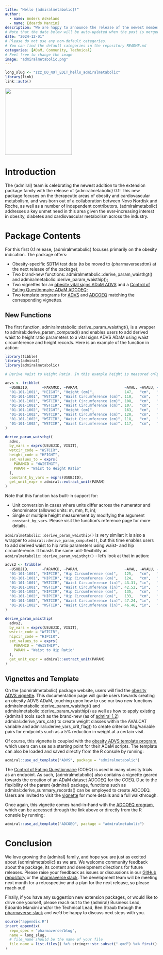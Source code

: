 ```yaml
---
title: "Hello {admiralmetabolic}!"
author:
  - name: Anders Askeland
  - name: Edoardo Mancini
description: "We are happy to announce the release of the newest member of the {admiral} family - {admiralmetabolic}!"
# Note that the date below will be auto-updated when the post is merged.
date: "2024-12-01"
# Please do not use any non-default categories.
# You can find the default categories in the repository README.md
categories: [ADaM, Community, Technical]
# Feel free to change the image
image: "admiralmetabolic.png"
---
```


<!--------------- typical setup ----------------->

```r
long_slug <- "zzz_DO_NOT_EDIT_hello_admiralmetabolic"
library(link)
link::auto()
```

<!--------------- post begins here ----------------->

[![](admiralmetabolic.png){fig-align="center" width="220"}](https://pharmaverse.github.io/admiralmetabolic/index.html)

# Introduction

The {admiral} team is celebrating the newest addition to the extension package family with the release of {admiralmetabolic} 0.1! This new package focuses on the therapeutic areas of obesity and cardiovascular metabolism, and was born out of a collaboration between Novo Nordisk and Roche, as well as a number of independent contributors. {admiralmetabolic} addresses a key unmet need in this area given the ever-increasing interest in obesity, diabetes and cardiovascular metabolism across the industry.

# Package Contents

For this first 0.1 release, {admiralmetabolic} focuses primarily on the obesity indication. The package offers:

* Obesity-specific SDTM test data (to be moved to {pharmaversesdtm} at the next release of the package);
* Two brand-new functions: admiralmetabolic::derive_param_waisthgt() and admiralmetabolic::derive_param_waisthip();
* Two vignettes for an [obesity vital signs ADaM ADVS](https://pharmaverse.github.io/admiralmetabolic/articles/advs.html) and a [Control of Eating Questionnaire ADaM ADCOEQ](https://pharmaverse.github.io/admiralmetabolic/articles/adcoeq.html);
* Two template programs for [ADVS](https://github.com/pharmaverse/admiralmetabolic/blob/main/inst/templates/ad_advs.R) and [ADCOEQ](https://github.com/pharmaverse/admiralmetabolic/blob/main/inst/templates/ad_adcoeq.R) matching the corresponding vignettes.

## New Functions

The first function, admiralmetabolic::derive_param_waisthgt(), is a wrapper to admiral::derive_param_computed() and enables users to add derived waist to height ratio parameters to a vital signs ADVS ADaM using waist circumference and height records. Here is an example of the function in action:

```r
library(tibble)
library(admiral)
library(admiralmetabolic)

# Derive Waist to Height Ratio. In this example height is measured only once per subject.

advs <- tribble(
  ~USUBJID,      ~PARAMCD, ~PARAM,                     ~AVAL, ~AVALU, ~VISIT,
  "01-101-1001", "HEIGHT", "Height (cm)",              147,   "cm",   "SCREENING",
  "01-101-1001", "WSTCIR", "Waist Circumference (cm)", 110,   "cm",   "SCREENING",
  "01-101-1001", "WSTCIR", "Waist Circumference (cm)", 108,   "cm",   "WEEK 2",
  "01-101-1001", "WSTCIR", "Waist Circumference (cm)", 107,   "cm",   "WEEK 3",
  "01-101-1002", "HEIGHT", "Height (cm)",              163,   "cm",   "SCREENING",
  "01-101-1002", "WSTCIR", "Waist Circumference (cm)", 120,   "cm",   "SCREENING",
  "01-101-1002", "WSTCIR", "Waist Circumference (cm)", 118,   "cm",   "WEEK 2",
  "01-101-1002", "WSTCIR", "Waist Circumference (cm)", 117,   "cm",   "WEEK 3",
)

derive_param_waisthgt(
  advs,
  by_vars = exprs(USUBJID, VISIT),
  wstcir_code = "WSTCIR",
  height_code = "HEIGHT",
  set_values_to = exprs(
    PARAMCD = "WAISTHGT",
    PARAM = "Waist to Height Ratio"
  ),
  constant_by_vars = exprs(USUBJID),
  get_unit_expr = admiral::extract_unit(PARAM)
)
```

Note that this function has built-in support for:

* Unit conversion in cases where units differ across the numerator and denominator (allowed units: m, mm, ft, in);
* Single or multiple height measurement by modifying the argument `constant_by_vars`. 
Please visit the function's reference page for more details.

`admiralmetabolic::derive_param_waisthip()` is very similar: it is also a wrapper to `admiral::derive_param_computed()`, but this time enables users to add derived waist to hip ratio parameters using waist- and hip circumference. It boasts the same unit-flexibility as `admiralmetabolic::derive_param_waisthgt()` - let's look at that in action:

```r
advs2 <- tribble(
  ~USUBJID,      ~PARAMCD, ~PARAM,                     ~AVAL, ~AVALU, ~VISIT,
  "01-101-1001", "HIPCIR", "Hip Circumference (cm)",   125,   "cm",   "SCREENING",
  "01-101-1001", "HIPCIR", "Hip Circumference (cm)",   124,   "cm",   "WEEK 2",
  "01-101-1001", "WSTCIR", "Waist Circumference (in)", 43.31, "in",   "SCREENING",
  "01-101-1001", "WSTCIR", "Waist Circumference (in)", 42.52, "in",   "WEEK 2",
  "01-101-1002", "HIPCIR", "Hip Circumference (cm)",   135,   "cm",   "SCREENING",
  "01-101-1002", "HIPCIR", "Hip Circumference (cm)",   133,   "cm",   "WEEK 2",
  "01-101-1002", "WSTCIR", "Waist Circumference (in)", 47.24, "in",   "SCREENING",
  "01-101-1002", "WSTCIR", "Waist Circumference (in)", 46.46, "in",   "WEEK 2"
)

derive_param_waisthip(
  advs2,
  by_vars = exprs(USUBJID, VISIT),
  wstcir_code = "WSTCIR",
  hipcir_code = "HIPCIR",
  set_values_to = exprs(
    PARAMCD = "WAISTHIP",
    PARAM = "Waist to Hip Ratio"
  ),
  get_unit_expr = admiral::extract_unit(PARAM)
)
```

## Vignettes and Template

On the {admiralmetabolic} package website, users will find the [obesity ADVS vignette](https://pharmaverse.github.io/admiralmetabolic/articles/advs.html). This documentation page will guide users towards creating an obesity ADVS ADaM, touching upon how to use our two new functions admiralmetabolic::derive_param_waisthgt() and admiralmetabolic::derive_param_waisthip() as well as how to apply existing {admiral} tools such as the brand-new (as of [admiral 1.2](https://pharmaverse.github.io/blog/posts/2025-01-17_1.2_admiral.../1.2_admiral_release.html)) admiral::derive_vars_cat() to create weight classes within the AVALCAT variable and admiral::derive_vars_crit_flag() to create criterion flag/variable pairs for endpoints such as a 5% reduction in weight at a certain visit.

Of course, this vignette is coupled with the [obesity ADVS template program](https://github.com/pharmaverse/admiralmetabolic/blob/main/inst/templates/ad_advs.R), which users can use as a starting point for their ADaM scripts. The template can also be loaded and saved directly from the R console by running:

```r
admiral::use_ad_template("ADVS", package = "admiralmetabolic")
```

The [Control of Eating Questionnaire](https://licensing.leeds.ac.uk/product/control-of-eating-questionnaire-coeq) (COEQ) is used in many obesity trials as an endpoint. As such, {admiralmetabolic} also contains a vignette geared towards the creation of an ADaM dataset ADCOEQ for the COEQ. 
Due to the flexibility of the parent {admiral} package, functions such as admiral::derive_summary_records() can be employed to create ADCOEQ. Users are invited to visit the [vignette](https://pharmaverse.github.io/admiralmetabolic/articles/adcoeq.html) for more details and a full walkthrough. 

Once again, this vignette comes hand-in-hand with the [ADCOEQ program](https://github.com/pharmaverse/admiralmetabolic/blob/main/inst/templates/ad_advs.R), which can be accessed through the link above or directly from the R console by running:

```r
admiral::use_ad_template("ADCOEQ", package = "admiralmetabolic")
```

# Conclusion

We love growing the {admiral} family, and hope you are just as excited about {admiralmetabolic} as we are.
We welcome community feedback about the package, its content and development directions for future releases. Please raise your feedback as issues or discussions in our [GitHub repository](https://github.com/pharmaverse/admiralmetabolic) or the [pharmaverse slack](https://join.slack.com/t/pharmaverse/shared_invite/zt-yv5atkr4-Np2ytJ6W_QKz_4Olo7Jo9A). The development team will be meeting next month for a retrospective and a plan for the next release, so please reach out! 

Finally, if you have any suggestion new extension packages, or would like to drive one yourself, please reach out to the {admiral} Business Lead, Edoardo Mancini and/or the Technical Lead, Ben Straub through the [pharmaverse slack](https://join.slack.com/t/pharmaverse/shared_invite/zt-yv5atkr4-Np2ytJ6W_QKz_4Olo7Jo9A) and we'd be happy to discuss next steps with you.

<!--------------- appendices go here ----------------->

```r
source("appendix.R")
insert_appendix(
  repo_spec = "pharmaverse/blog",
  name = long_slug,
  # file_name should be the name of your file
  file_name = list.files() %>% stringr::str_subset(".qmd") %>% first()
)
```
